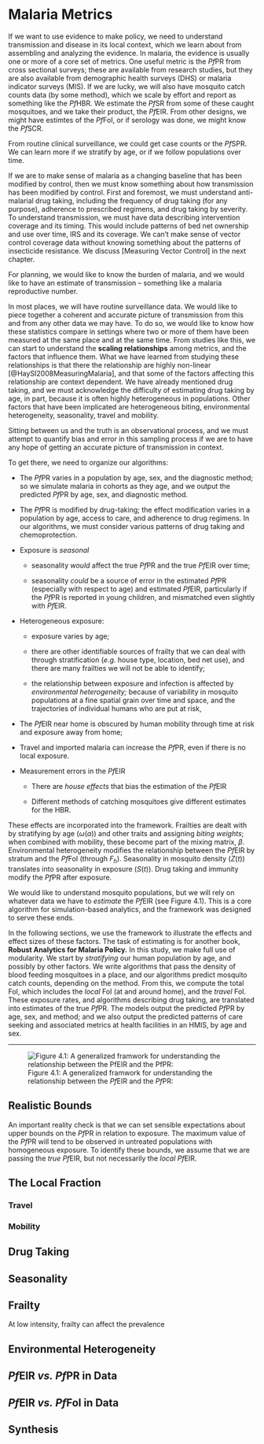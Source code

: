 # Malaria Metrics

If we want to use evidence to make policy, we need to understand transmission and disease in its local context, which we learn about from assembling and analyzing the evidence. In malaria, the evidence is usually one or more of a core set of metrics. One useful metric is the *Pf*PR from cross sectional surveys; these are available from research studies, but they are also available from demographic health surveys (DHS) or malaria indicator surveys (MIS). If we are lucky, we will also have mosquito catch counts data (by some method), which we scale by effort and report as something like the *Pf*HBR. We estimate the *Pf*SR from some of these caught mosquitoes, and we take their product, the *Pf*EIR. From other designs, we might have estimtes of the *Pf*FoI, or if serology was done, we might know the *Pf*SCR. 

From routine clinical surveillance, we could get case counts or the *Pf*SPR. We can learn more if we stratify by age, or if we follow populations over time.

If we are to make sense of malaria as a changing baseline that has been modified by control, then we must know something about how transmission has been modified by control. First and foremost, we must understand anti-malarial drug taking, including the frequency of drug taking (for any purpose), adherence to prescribed regimens, and drug taking by severity. To understand transmission, we must have data describing intervention coverage and its timing. This would include patterns of bed net ownership and use over time, IRS and its coverage. We can't make sense of vector control coverage data without knowing something about the patterns of insecticide resistance.  We discuss [Measuring Vector Control] in the next chapter. 

For planning, we would like to know the burden of malaria, and we would like to have an estimate of transmission -- something like a malaria reproductive number.  

In most places, we will have routine surveillance data. We would like to piece together a coherent and accurate picture of transmission from this and from any other data we may have. To do so, we would like to know how these statistics compare in settings where two or more of them have been measured at the same place and at the same time. From studies like this, we can start to understand the **scaling relationships** among metrics, and the factors that influence them. What we have learned from studying these relationships is that there the relationship are highly non-linear [@HaySI2008MeasuringMalaria], and that some of the factors affecting this relationship are context dependent. We have already mentioned drug taking, and we must acknowledge the difficulty of estimating drug taking by age, in part, because it is often highly heterogeneous in populations. Other factors that have been implicated are heterogeneous biting, environmental heterogeneity, seasonality, travel and mobility. 

Sitting between us and the truth is an observational process, and we must attempt to quantify bias and error in this sampling process if we are to have any hope of getting an accurate picture of transmission in context. 

To get there, we need to organize our algorithms: 

+ The *Pf*PR varies in a population by age, sex, and the diagnostic method; so we simulate malaria in cohorts as they age, and we output the predicted *Pf*PR by age, sex, and diagnostic method. 

+ The *Pf*PR is modified by drug-taking; the effect modification varies in a population by age, access to care, and adherence to drug regimens. In our algorithms, we must consider various patterns of drug taking and chemoprotection. 

+ Exposure is *seasonal* 

    - seasonality *would* affect the true *Pf*PR and the true *Pf*EIR over time; 
    
    - seasonality *could* be a source of error in the estimated *Pf*PR (especially with respect to age) and estimated *Pf*EIR, particularly if the *Pf*PR is reported in young children, and mismatched even slightly with *Pf*EIR. 

+ Heterogeneous exposure:

    - exposure varies by age; 
    
    - there are other identifiable sources of frailty that we can deal with through stratification (*e.g.* house type, location, bed net use), and there are many frailties we will not be able to identify; 
    
    - the relationship between exposure and infection is affected by *environmental heterogeneity;* because of variability in mosquito populations at a fine spatial grain over time and space, and the trajectories of individual humans who are put at risk,  
    
+ The *Pf*EIR near home is obscured by human mobility through time at risk and exposure away from home; 

+ Travel and imported malaria can increase the *Pf*PR, even if there is no local exposure.  

+ Measurement errors in the *Pf*EIR 

    - There are *house effects* that bias the estimation of the *Pf*EIR 
    
    - Different methods of catching mosquitoes give different estimates for the HBR.  

These effects are incorporated into the framework. Frailties are dealt with by stratifying by age ($\omega(a)$) and other traits and assigning *biting weights*; when combined with mobility, these become part of the mixing matrix, $\beta$. Environmental heterogeneity modifies the relationship between the *Pf*EIR by stratum and the *Pf*FoI (through $F_h$). Seasonality in mosquito density ($Z(t)$) translates into seasonality in exposure ($S(t)$). Drug taking and immunity modify the *Pf*PR after exposure. 

We would like to understand mosquito populations, but we will rely on whatever data we have to *estimate* the *Pf*EIR (see Figure 4.1). This is a core algorithm for simulation-based analytics, and the framework was designed to serve these ends.  

In the following sections, we use the framework to illustrate the effects and effect sizes of these factors. The task of estimating is for another book, **Robust Analytics for Malaria Policy.** In this study, we make full use of modularity. We start by *stratifying* our human population by age, and possibly by other factors. We write algorithms that pass the density of blood feeding mosquitoes in a place, and our algorithms predict mosquito catch counts, depending on the method. From this, we compute the total FoI, which includes the *local* FoI (at and around home), and the *travel* FoI. These exposure rates, and algorithms describing drug taking, are translated into estimates of the true *Pf*PR. The models output the predicted *Pf*PR by age, sex, and method; and we also output the predicted patterns of care seeking and associated metrics at health facilities in an HMIS, by age and sex.

*** 

![Figure 4.1: A generalized framwork for understanding the relationship between the *Pf*EIR and the *Pf*PR: ](./Figures/Estimation.png)

## Realistic Bounds 

An important reality check is that we can set sensible expectations about upper bounds on the *Pf*PR in relation to exposure. The maximum value of the *Pf*PR will tend to be observed in untreated populations with homogeneous exposure. To identify these bounds, we assume that we are passing the *true* *Pf*EIR, but not necessarily the *local* *Pf*EIR. 



## The Local Fraction 

### Travel 

### Mobility 


## Drug Taking 

## Seasonality 

## Frailty

At low intensity, frailty can affect the prevalence 

## Environmental Heterogeneity  

## *Pf*EIR *vs.* *Pf*PR in Data 

## *Pf*EIR *vs.* *Pf*FoI in Data 

## Synthesis 




